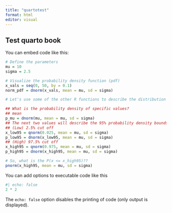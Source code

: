 ```yaml
---
title: "quartotest"
format: html
editor: visual
---
```


## Test quarto book

You can embed code like this:

```r
# Define the parameters
mu = 10
sigma = 2.5

# Visualize the probability density function (pdf)
x_vals = seq(0, 50, by = 0.1)
norm_pdf = dnorm(x_vals, mean = mu, sd = sigma)

# Let's use some of the other R functions to describe the distribution

## What is the probability density of specific values?
## mean
p_mu = dnorm(mu, mean = mu, sd = sigma)
## The next two values will describe the 95% probability density bounds
## (Low) 2.5% cut off 
x_low95 = qnorm(0.025, mean = mu, sd = sigma)
p_low95 = dnorm(x_low95, mean = mu, sd = sigma)
## (High) 97.5% cut off
x_high95 = qnorm(0.975, mean = mu, sd = sigma)
p_high95 = dnorm(x_high95, mean = mu, sd = sigma)

# So, what is the P(x <= x_high95)??
pnorm(x_high95, mean = mu, sd = sigma)
```

You can add options to executable code like this

```r
#| echo: false
2 * 2
```

The `echo: false` option disables the printing of code (only output is displayed).
